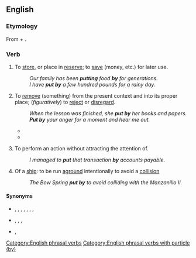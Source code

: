 ==English==

===Etymology===
From {{m|en|put}} + {{m|en|by}}.

===Verb===
{{en-verb|put<,,put> by}}

# {{lb|en|transitive}} To [[store]], or place in [[reserve]]; to [[save]] (money, etc.) for later use.
#: ''Our family has been '''putting''' food '''by''' for generations.''
#: ''I have '''put by''' a few hundred pounds for a rainy day.''
# {{lb|en|transitive}} To [[remove]] (something) from the present context and into its proper place; (''figuratively'') to [[reject]] or [[disregard]].
#: ''When the lesson was finished, she '''put by''' her books and papers.''
#: '''''Put by''' your anger for a moment and hear me out.''
#* {{RQ:Shakespeare Othello|act=II|scene=iii|page=320
|text=For Christian shame, '''put by''' this barbarous brawl:
}}
#* {{RQ:Corelli Sorrows of Satan|page=
|text=I refolded and '''put by''' his letter and the draft for the fifty pounds,
}}
# {{lb|en|ditransitive}} To perform an action without attracting the attention of.
#: ''I managed to '''put''' that transaction '''by''' accounts payable.''
# {{lb|en|intransitive}} Of a [[ship]]: to be run [[aground]] intentionally to avoid a [[collision]]
#: ''The Bow Spring '''put by''' to avoid colliding with the Manzanillo II.''

====Synonyms====
* {{sense|save}} {{l|en|save}}, {{l|en|put away}}, {{l|en|set aside}}, {{l|en|put aside}}, {{l|en|lay aside}}, {{l|en|lay by}}, {{l|en|lay up}}, {{seeSynonyms|en|accumulate}}
* {{sense|remove,reject}} {{l|en|put away}}, {{l|en|set aside}}, {{l|en|put aside}}, {{l|en|lay aside}}
* {{sense|do without notice}} {{l|en|sneak past}}, {{l|en|get past}}

[[Category:English phrasal verbs]]
[[Category:English phrasal verbs with particle (by)]]